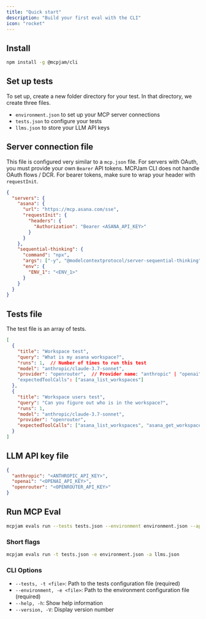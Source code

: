 ```yaml
---
title: "Quick start"
description: "Build your first eval with the CLI"
icon: "rocket"
---
```


## Install 

```bash
npm install -g @mcpjam/cli
```

## Set up tests

To set up, create a new folder directory for your test. In that directory, we create three files. 
- `environment.json` to set up your MCP server connections
- `tests.json` to configure your tests 
- `llms.json` to store your LLM API keys

## Server connection file 
This file is configured very similar to a `mcp.json` file. For servers with OAuth, you must provide your own `Bearer` API tokens. MCPJam CLI does not handle OAuth flows / DCR. For bearer tokens, make sure to wrap your header with `requestInit`.

```json environment.json
{
  "servers": {
    "asana": {
      "url": "https://mcp.asana.com/sse",
      "requestInit": {
        "headers": {
          "Authorization": "Bearer <ASANA_API_KEY>"
        }
      }
    },
    "sequential-thinking": {
      "command": "npx",
      "args": ["-y", "@modelcontextprotocol/server-sequential-thinking"],
      "env": {
        "ENV_1": "<ENV_1>"
      }
    }
  }
}
```

## Tests file
The test file is an array of tests. 

```json tests.json
[
  {
    "title": "Workspace test",
    "query": "What is my asana workspace?",             
    "runs": 1,  // Number of times to run this test 
    "model": "anthropic/claude-3.7-sonnet",
    "provider": "openrouter",  // Provider name: "anthropic" | "openai" | "openrouter"
    "expectedToolCalls": ["asana_list_workspaces"]
  },
  {
    "title": "Workspace users test",
    "query": "Can you figure out who is in the workspace?",
    "runs": 1,
    "model": "anthropic/claude-3.7-sonnet",
    "provider": "openrouter",
    "expectedToolCalls": ["asana_list_workspaces", "asana_get_workspace_users"]
  }
]
```

## LLM API key file 

```json llms.json
{
  "anthropic": "<ANTHROPIC_API_KEY>",
  "openai": "<OPENAI_API_KEY>",
  "openrouter": "<OPENROUTER_API_KEY>"
}
```

## Run MCP Eval

```bash
mcpjam evals run --tests tests.json --environment environment.json --api-key llms.json
```

### Short flags

```bash
mcpjam evals run -t tests.json -e environment.json -a llms.json
```

### CLI Options

- `--tests, -t <file>`: Path to the tests configuration file (required)
- `--environment, -e <file>`: Path to the environment configuration file (required)
- `--help, -h`: Show help information
- `--version, -V`: Display version number

